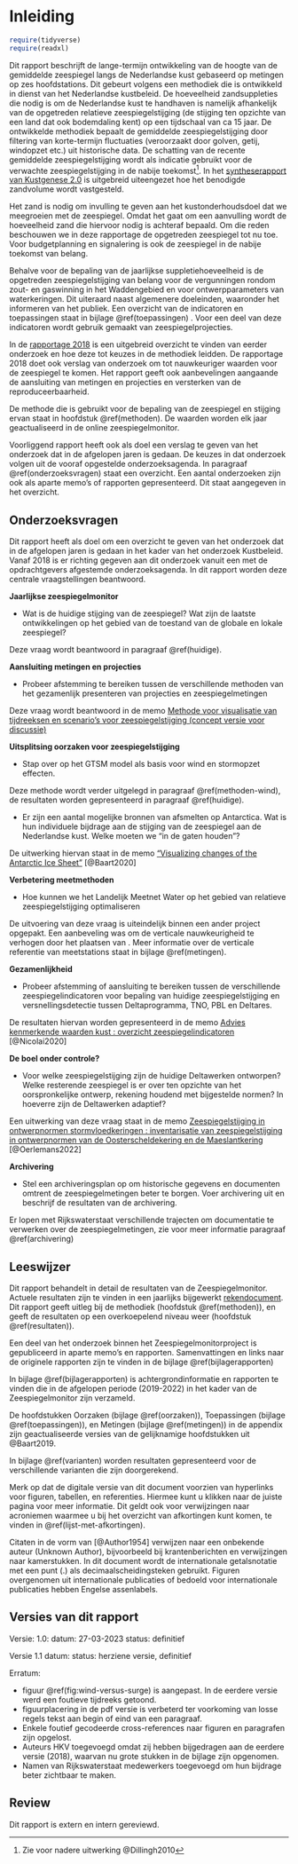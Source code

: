 # Inleiding {#inleiding}

```r

require(tidyverse)
require(readxl)
```

Dit rapport beschrijft de lange-termijn ontwikkeling van de hoogte van de gemiddelde zeespiegel langs de Nederlandse kust gebaseerd op metingen op zes hoofdstations. Dit gebeurt volgens een methodiek die is ontwikkeld in dienst van het Nederlandse kustbeleid. De hoeveelheid zandsuppleties die nodig is om de Nederlandse kust te handhaven is namelijk afhankelijk van de opgetreden relatieve zeespiegelstijging (de stijging ten opzichte van een land dat ook bodemdaling kent) op een tijdschaal van ca 15 jaar. De ontwikkelde methodiek bepaalt de gemiddelde zeespiegelstijging door filtering van korte-termijn fluctuaties (veroorzaakt door golven, getij, windopzet etc.) uit historische data. De schatting van de recente gemiddelde zeespiegelstijging wordt als indicatie gebruikt voor de verwachte zeespiegelstijging in de nabije toekomst[^01-inleiding-1]. In het [syntheserapport van Kustgenese 2.0](https://www.helpdeskwater.nl/publish/pages/188194/170065_m2_rapport_kustgenese-2_a4_v11_digitaal.pdf) is uitgebreid uiteengezet hoe het benodigde zandvolume wordt vastgesteld.

[^01-inleiding-1]: Zie voor nadere uitwerking \@Dillingh2010

Het zand is nodig om invulling te geven aan het kustonderhoudsdoel dat we meegroeien met de zeespiegel. Omdat het gaat om een aanvulling wordt de hoeveelheid zand die hiervoor nodig is achteraf bepaald. Om die reden beschouwen we in deze rapportage de opgetreden zeespiegel tot nu toe. Voor budgetplanning en signalering is ook de zeespiegel in de nabije toekomst van belang.

Behalve voor de bepaling van de jaarlijkse suppletiehoeveelheid is de opgetreden zeespiegelstijging van belang voor de vergunningen rondom zout- en gaswinning in het Waddengebied en voor ontwerpparameters van waterkeringen. Dit uiteraard naast algemenere doeleinden, waaronder het informeren van het publiek. Een overzicht van de indicatoren en toepassingen staat in bijlage \@ref(toepassingen) . Voor een deel van deze indicatoren wordt gebruik gemaakt van zeespiegelprojecties.

In de [rapportage 2018](https://www.deltares.nl/app/uploads/2019/03/Zeespiegelmonitor-2018-final.pdf) is een uitgebreid overzicht te vinden van eerder onderzoek en hoe deze tot keuzes in de methodiek leidden. De rapportage 2018 doet ook verslag van onderzoek om tot nauwkeuriger waarden voor de zeespiegel te komen. Het rapport geeft ook aanbevelingen aangaande de aansluiting van metingen en projecties en versterken van de reproduceerbaarheid.

De methode die is gebruikt voor de bepaling van de zeespiegel en stijging ervan staat in hoofdstuk \@ref(methoden). De waarden worden elk jaar geactualiseerd in de online zeespiegelmonitor.

Voorliggend rapport heeft ook als doel een verslag te geven van het onderzoek dat in de afgelopen jaren is gedaan. De keuzes in dat onderzoek volgen uit de vooraf opgestelde onderzoeksagenda. In paragraaf \@ref(onderzoeksvragen) staat een overzicht. Een aantal onderzoeken zijn ook als aparte memo's of rapporten gepresenteerd. Dit staat aangegeven in het overzicht.

## Onderzoeksvragen {#onderzoeksvragen}

Dit rapport heeft als doel om een overzicht te geven van het onderzoek dat in de afgelopen jaren is gedaan in het kader van het onderzoek Kustbeleid. Vanaf 2018 is er richting gegeven aan dit onderzoek vanuit een met de opdrachtgevers afgestemde onderzoeksagenda. In dit rapport worden deze centrale vraagstellingen beantwoord.

**Jaarlijkse zeespiegelmonitor**

-   Wat is de huidige stijging van de zeespiegel? Wat zijn de laatste ontwikkelingen op het gebied van de toestand van de globale en lokale zeespiegel?

Deze vraag wordt beantwoord in paragraaf \@ref(huidige).

**Aansluiting metingen en projecties**

-   Probeer afstemming te bereiken tussen de verschillende methoden van het gezamenlijk presenteren van projecties en zeespiegelmetingen

Deze vraag wordt beantwoord in de memo [Methode voor visualisatie van tijdreeksen en scenario's voor zeespiegelstijging (concept versie voor discussie)](https://kennisbank.deltares.nl/Details/fullCatalogue/1000020941){target="_blank"}

**Uitsplitsing oorzaken voor zeespiegelstijging**

-   Stap over op het GTSM model als basis voor wind en stormopzet effecten.

Deze methode wordt verder uitgelegd in paragraaf \@ref(methoden-wind), de resultaten worden gepresenteerd in paragraaf \@ref(huidige).

-   Er zijn een aantal mogelijke bronnen van afsmelten op Antarctica. Wat is hun individuele bijdrage aan de stijging van de zeespiegel aan de Nederlandse kust. Welke moeten we "in de gaten houden"?

De uitwerking hiervan staat in de memo ["Visualizing changes of the Antarctic Ice Sheet"](https://pub.kennisbank.deltares.nl/Details/fullCatalogue/1000020844){target="_blank"} [@Baart2020]

**Verbetering meetmethoden**

-   Hoe kunnen we het Landelijk Meetnet Water op het gebied van relatieve zeespiegelstijging optimaliseren

De uitvoering van deze vraag is uiteindelijk binnen een ander project opgepakt. Een aanbeveling was om de verticale nauwkeurigheid te verhogen door het plaatsen van \acr{GNSS}. Meer informatie over de verticale referentie van meetstations staat in bijlage \@ref(metingen).

**Gezamenlijkheid**

-   Probeer afstemming of aansluiting te bereiken tussen de verschillende zeespiegelindicatoren voor bepaling van huidige zeespiegelstijging en versnellingsdetectie tussen Deltaprogramma, TNO, PBL en Deltares.

De resultaten hiervan worden gepresenteerd in de memo [Advies kenmerkende waarden kust : overzicht zeespiegelindicatoren](https://kennisbank.deltares.nl/Details/fullCatalogue/70785){target="_blank"} [@Nicolai2020]

**De boel onder controle?**

-   Voor welke zeespiegelstijging zijn de huidige Deltawerken ontworpen? Welke resterende zeespiegel is er over ten opzichte van het oorspronkelijke ontwerp, rekening houdend met bijgestelde normen? In hoeverre zijn de Deltawerken adaptief?

Een uitwerking van deze vraag staat in de memo [Zeespiegelstijging in ontwerpnormen stormvloedkeringen : inventarisatie van zeespiegelstijging in ontwerpnormen van de Oosterscheldekering en de Maeslantkering](https://kennisbank.deltares.nl/Details/fullCatalogue/1000020898){target="_blank"} [@Oerlemans2022]

**Archivering**

-   Stel een archiveringsplan op om historische gegevens en documenten omtrent de zeespiegelmetingen beter te borgen. Voer archivering uit en beschrijf de resultaten van de archivering.

Er lopen met Rijkswaterstaat verschillende trajecten om documentatie te verwerken over de zeespiegelmetingen, zie voor meer informatie paragraaf \@ref(archivering)

## Leeswijzer {#Leeswijzer}

Dit rapport behandelt in detail de resultaten van de Zeespiegelmonitor. Actuele resultaten zijn te vinden in een jaarlijks bijgewerkt [rekendocument](https://github.com/openearth/sealevel/blob/master/notebooks/dutch-sea-level-monitor.ipynb). Dit rapport geeft uitleg bij de methodiek (hoofdstuk \@ref(methoden)), en geeft de resultaten op een  overkoepelend niveau weer (hoofdstuk \@ref(resultaten)).

Een deel van het onderzoek binnen het Zeespiegelmonitorproject is gepubliceerd in aparte memo's en rapporten. Samenvattingen en links naar de originele rapporten zijn te vinden in de bijlage \@ref(bijlagerapporten)

In bijlage \@ref(bijlagerapporten) is achtergrondinformatie en rapporten te vinden die in de afgelopen periode (2019-2022) in het kader van de Zeespiegelmonitor zijn verzameld. 

De hoofdstukken Oorzaken (bijlage \@ref(oorzaken)), Toepassingen (bijlage \@ref(toepassingen)), en Metingen (bijlage \@ref(metingen)) in de appendix zijn geactualiseerde versies van de gelijknamige hoofdstukken uit @Baart2019. 

In bijlage \@ref(varianten) worden resultaten gepresenteerd voor de verschillende varianten die zijn doorgerekend.

Merk op dat de digitale versie van dit document voorzien van hyperlinks voor figuren, tabellen, en referenties. Hiermee kunt u klikken naar de juiste pagina voor meer informatie. Dit geldt ook voor verwijzingen naar acroniemen waarmee u bij het overzicht van afkortingen kunt komen, te vinden in \@ref(lijst-met-afkortingen).

Citaten in de vorm van [@Author1954] verwijzen naar een onbekende auteur (Unknown Author), bijvoorbeeld bij krantenberichten en verwijzingen naar kamerstukken. In dit document wordt de internationale getalsnotatie met een punt (.) als decimaalscheidingsteken gebruikt. Figuren overgenomen uit internationale publicaties of bedoeld voor internationale publicaties hebben Engelse assenlabels.

## Versies van dit rapport

Versie: 1.0:
datum: 27-03-2023
status: definitief


Versie 1.1
datum:
status: herziene versie, definitief

Erratum:

- figuur \@ref(fig:wind-versus-surge) is aangepast. In de eerdere versie werd een foutieve tijdreeks getoond.
- figuurplacering in de pdf versie is verbeterd ter voorkoming van losse regels tekst aan begin of eind van een paragraaf.
- Enkele foutief gecodeerde cross-references naar figuren en paragrafen zijn opgelost. 
- Auteurs HKV toegevoegd omdat zij hebben bijgedragen aan de eerdere versie (2018), waarvan nu grote stukken in de bijlage zijn opgenomen. 
- Namen van Rijkswaterstaat medewerkers toegevoegd om hun bijdrage beter zichtbaar te maken. 







## Review {#Review}

Dit rapport is extern en intern gereviewd.
